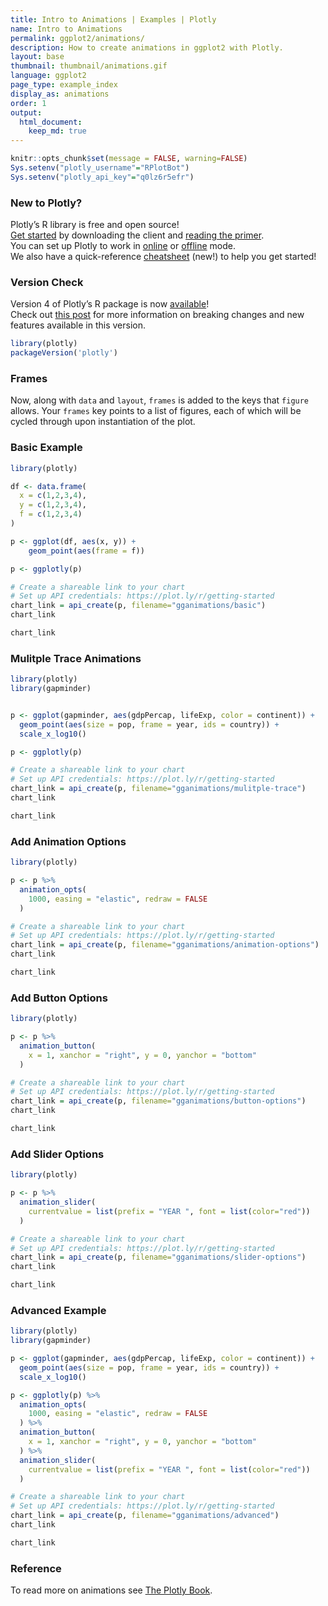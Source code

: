 ```yaml
---
title: Intro to Animations | Examples | Plotly
name: Intro to Animations
permalink: ggplot2/animations/
description: How to create animations in ggplot2 with Plotly.
layout: base
thumbnail: thumbnail/animations.gif
language: ggplot2
page_type: example_index
display_as: animations
order: 1
output:
  html_document:
    keep_md: true
---
```


```r
knitr::opts_chunk$set(message = FALSE, warning=FALSE)
Sys.setenv("plotly_username"="RPlotBot")
Sys.setenv("plotly_api_key"="q0lz6r5efr")
```

### New to Plotly?

Plotly's R library is free and open source!<br>
[Get started](https://plot.ly/r/getting-started/) by downloading the client and [reading the primer](https://plot.ly/r/getting-started/).<br>
You can set up Plotly to work in [online](https://plot.ly/r/getting-started/#hosting-graphs-in-your-online-plotly-account) or [offline](https://plot.ly/r/offline/) mode.<br>
We also have a quick-reference [cheatsheet](https://images.plot.ly/plotly-documentation/images/r_cheat_sheet.pdf) (new!) to help you get started!

### Version Check

Version 4 of Plotly's R package is now [available](https://plot.ly/r/getting-started/#installation)!<br>
Check out [this post](http://moderndata.plot.ly/upgrading-to-plotly-4-0-and-above/) for more information on breaking changes and new features available in this version.
```r
library(plotly)
packageVersion('plotly')
```

### Frames

Now, along with `data` and `layout`, `frames` is added to the keys that `figure` allows. Your `frames` key points to a list of figures, each of which will be cycled through upon instantiation of the plot.

### Basic Example

```r
library(plotly)

df <- data.frame(
  x = c(1,2,3,4), 
  y = c(1,2,3,4), 
  f = c(1,2,3,4)
)

p <- ggplot(df, aes(x, y)) +
    geom_point(aes(frame = f))

p <- ggplotly(p)

# Create a shareable link to your chart
# Set up API credentials: https://plot.ly/r/getting-started
chart_link = api_create(p, filename="gganimations/basic")
chart_link
```

```r
chart_link
```

### Mulitple Trace Animations

```r
library(plotly)
library(gapminder)


p <- ggplot(gapminder, aes(gdpPercap, lifeExp, color = continent)) +
  geom_point(aes(size = pop, frame = year, ids = country)) +
  scale_x_log10()

p <- ggplotly(p)

# Create a shareable link to your chart
# Set up API credentials: https://plot.ly/r/getting-started
chart_link = api_create(p, filename="gganimations/mulitple-trace")
chart_link
```

```r
chart_link
```

### Add Animation Options

```r
library(plotly)

p <- p %>% 
  animation_opts(
    1000, easing = "elastic", redraw = FALSE
  )

# Create a shareable link to your chart
# Set up API credentials: https://plot.ly/r/getting-started
chart_link = api_create(p, filename="gganimations/animation-options")
chart_link
```

```r
chart_link
```

### Add Button Options

```r
library(plotly)

p <- p %>% 
  animation_button(
    x = 1, xanchor = "right", y = 0, yanchor = "bottom"
  )

# Create a shareable link to your chart
# Set up API credentials: https://plot.ly/r/getting-started
chart_link = api_create(p, filename="gganimations/button-options")
chart_link
```

```r
chart_link
```

### Add Slider Options

```r
library(plotly)

p <- p %>%
  animation_slider(
    currentvalue = list(prefix = "YEAR ", font = list(color="red"))
  )

# Create a shareable link to your chart
# Set up API credentials: https://plot.ly/r/getting-started
chart_link = api_create(p, filename="gganimations/slider-options")
chart_link
```

```r
chart_link
```

### Advanced Example

```r
library(plotly)
library(gapminder)

p <- ggplot(gapminder, aes(gdpPercap, lifeExp, color = continent)) +
  geom_point(aes(size = pop, frame = year, ids = country)) +
  scale_x_log10()

p <- ggplotly(p) %>% 
  animation_opts(
    1000, easing = "elastic", redraw = FALSE
  ) %>% 
  animation_button(
    x = 1, xanchor = "right", y = 0, yanchor = "bottom"
  ) %>%
  animation_slider(
    currentvalue = list(prefix = "YEAR ", font = list(color="red"))
  )

# Create a shareable link to your chart
# Set up API credentials: https://plot.ly/r/getting-started
chart_link = api_create(p, filename="gganimations/advanced")
chart_link
```

```r
chart_link
```

### Reference 

To read more on animations see [The Plotly Book](https://cpsievert.github.io/plotly_book/key-frame-animations.html).
